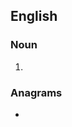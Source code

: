 ==English==

===Noun===
{{head|en|noun plural form}}

# {{plural of|hanaper|lang=en}}

===Anagrams===
* {{l|en|heparans}}